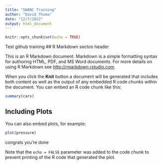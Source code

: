 ```yaml
---
title: "SWANC Training"
author: "David Thoma"
date: "12/7/2022"
output: html_document
---
```


```r
knitr::opts_chunk$set(echo = TRUE)
```
Test github training
## R Markdown secton header

This is an R Markdown document. Markdown is a simple formatting syntax for authoring HTML, PDF, and MS Word documents. For more details on using R Markdown see <http://rmarkdown.rstudio.com>.

When you click the **Knit** button a document will be generated that includes both content as well as the output of any embedded R code chunks within the document. You can embed an R code chunk like this:

```r
summary(cars)
```

## Including Plots

You can also embed plots, for example:

```r
plot(pressure)
```
congrats you're done

Note that the `echo = FALSE` parameter was added to the code chunk to prevent printing of the R code that generated the plot.
